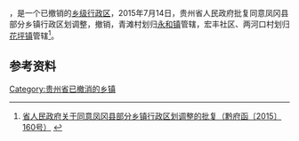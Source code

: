 '''{{PAGENAMEBASE}}'''，是{{PRC admin/fullname|52/03/27}}一个已撤销的[[乡级行政区|乡级行政区]]，2015年7月14日，贵州省人民政府批复同意凤冈县部分乡镇行政区划调整，撤销{{PAGENAMEBASE}}，青滩村划归[[永和镇_(凤冈县)|永和镇]]管辖，宏丰社区、两河口村划归[[花坪镇_(凤冈县)|花坪镇]]管辖<ref>[http://www.gzgov.gov.cn/xxgk/newsgk/201507/t20150723_321171.html 省人民政府关于同意凤冈县部分乡镇行政区划调整的批复（黔府函〔2015〕160号）] {{webarchive|url=https://web.archive.org/web/20170902145222/http://www.gzgov.gov.cn/xxgk/newsgk/201507/t20150723_321171.html |date=2017-09-02 }}</ref>。

== 参考资料 ==

{{reflist}}

{{行政区划小作品}}

[[Category:贵州省已撤消的乡镇|Category:贵州省已撤消的乡镇]]